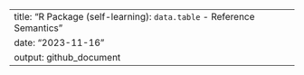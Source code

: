 ---
title: "R Package (self-learning): `data.table` - Reference Semantics"
date: "2023-11-16"
output: github_document
---